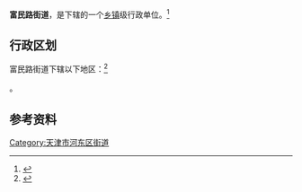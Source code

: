 {{中国乡级行政区|12/01/02/004/000}}

'''富民路街道'''，是{{PRC admin/fullname|12/01/02/004/000|3}}下辖的一个[[乡镇|乡镇]]级行政单位。<ref>{{PRC admin/ref sgc|{{PRC admin/parent|12/01/02/004/000}}}}</ref>

== 行政区划 ==

富民路街道下辖以下地区：<ref>{{PRC admin/ref sgc|12/01/02/004/000}}</ref>

{{PRC admin/children|12/01/02/004/000}}。

== 参考资料 ==

{{Reflist|2}}

{{天津市河东区行政区划}}
{{天津行政区划小作品}}

[[Category:天津市河东区街道|Category:天津市河东区街道]]
